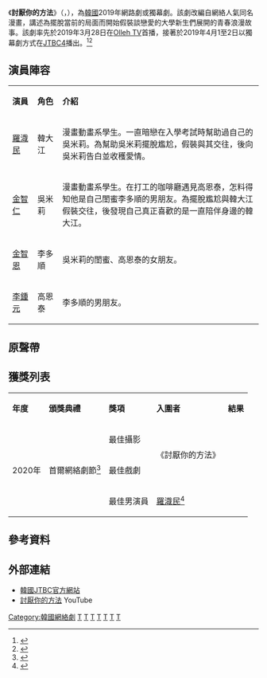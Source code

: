 {{Infobox Television
| show_name = 討厭你的方法
| original_name = '''{{lang|ko|너를 싫어하는 방법}}'''
| image = The_Way_I_Hate_You.jpg
| caption =
| show_name_2 = The Way I Hate You
| format =
| creator =
| developer =
| writer = 秀賢
| director = 吳光珍
| starring = [[羅渽民|羅渽民]]、[[金智仁|金智仁]]、[[金智恩（演員）|金智恩]]、[[李鍾元|李鍾元]]
| theme_music_composer =
| opentheme =
| endtheme =
| composer =
| country = {{KOR}}
| language = [[韓語|韓語]]
| num_episodes = JTBC4：2集<br/>Olleh TV：6集
| producer = 桑根
| location =
| runtime = JTBC4：約55分鐘<br/>Olleh TV：約20分鐘
| company = JTBC Digital Studio<br/>NCsoft Bufftoon
| channel = [[JTBC|JTBC4]]、[[Olleh_TV|Olleh TV]]、[[YouTube|YouTube]]
| first_run = {{KOR}}
| first_aired = {{Start date|2019|3|28}}
| last_aired = {{End date|2019|3|30}}
| preceded_by =
| followed_by =
| related =
| website = http://tv.jtbc.joins.com/plan/pr10011032
}}

《'''討厭你的方法'''》（{{lang-ko|'''너를 싫어하는 방법'''}}，{{lang-en|'''The Way I Hate You'''}}），為[[韓國|韓國]]2019年網路劇或獨幕劇。該劇改編自網絡人氣同名漫畫，講述為擺脫當前的局面而開始假裝談戀愛的大學新生們展開的青春浪漫故事。該劇率先於2019年3月28日在[[Olleh_TV|Olleh TV]]首播，接著於2019年4月1至2日以獨幕劇方式在[[JTBC|JTBC4]]播出。<ref>{{cite news|url=https://www.kpopn.com/2019/02/25/nct-jaemin-cast-jtbc-new-drama-how-to-hate-you|title=JTBC 宣布翻拍網路漫畫《討厭你的方法》，NCT 渽民確定出演|publisher=kpopn|date=2019-02-25|accessdate=2020-07-18|archive-date=2020-07-18|archive-url=https://web.archive.org/web/20200718165926/https://www.kpopn.com/2019/02/25/nct-jaemin-cast-jtbc-new-drama-how-to-hate-you|dead-url=no}}{{zh-hant}}</ref><ref>{{cite news|url=https://www.sohu.com/a/304400655_162522|title=NCT渽民《讨厌你的方法》饰演男主首次挑战演技 期待感UP|publisher=搜狐|date=2019-03-28|accessdate=2020-07-18|archive-date=2020-07-18|archive-url=https://web.archive.org/web/20200718165926/https://www.sohu.com/a/304400655_162522|dead-url=no}}{{zh-hant}}</ref>

== 演員陣容 ==
{| class="wikitable" style="text-align:center"
|- style="background:lightskyblue; color:black" align=center
|width="10%"|'''演員''' 
|width="10%"|'''角色'''
|width="80%"|'''介紹'''
|-
| [[渽民|羅渽民]] || 韓大江|| align=left|漫畫動畫系學生。一直暗戀在入學考試時幫助過自己的吳米莉。為幫助吳米莉擺脫尷尬，假裝與其交往，後向吳米莉告白並收穫愛情。
|-
| [[金智仁|金智仁]] || 吳米莉 || align=left|漫畫動畫系學生。在打工的咖啡廳遇見高恩泰，怎料得知他是自己閨蜜李多順的男朋友。為擺脫尷尬與韓大江假裝交往，後發現自己真正喜歡的是一直陪伴身邊的韓大江。
|-
| [[金智恩（演員）|金智恩]] || 李多順 || align=left|吳米莉的閨蜜、高恩泰的女朋友。
|-
| [[李鍾元（演員）|李鍾元]] || 高恩泰 || align=left|李多順的男朋友。
|}

== 原聲帶 ==
{{Tracklist
| extra_column = 演唱

| title1 = All Day
| note1 =  
| extra1 = Hozee、Jayscool
| length1 =  2:52

| title2 = 뒤돌아보니
| note2 =  
| extra2 = BenAddict 
| length2 = 3:51

| title3 = 하루
| note3 =  
| extra3 = 최솔지
| length3 = 3:34

| title4 = 서로에서 우리로
| note4 =  
| extra4 = 손수민
| length4 = 3:11

| title5 = Now Here (Inst.)
| note5 =  
| extra5 = 정재훈
| length5 = 2:25

| title6 = All Day (Inst.)
| note6 =  
| extra6 = Hozee、Jayscool
| length6 = 2:52

| title7 = 뒤돌아보니
| note7 =  
| extra7 = BenAddict 
| length7 = 3:51

| title8 = 하루
| note8 =  
| extra8 = 최솔지
| length8 = 3:34

| title9 = All Day (Piano Ver.)
| note9 =  
| extra9 = Hozee、Jayscool
| length9 = 2:09

| title10 = 뒤돌아보니 (Piano Ver.)
| note10 =  
| extra10 = BenAddict 
| length10 = 3:51
}}

==獲獎列表==
{| class="wikitable" style="text-align:center"width="60%"
|- style="background:lightskyblue; color:black" align=center
| '''年度'''|| '''頒獎典禮'''||'''獎項'''||'''入圍者'''|| '''結果'''
|-
| rowspan="3" | 2020年
| rowspan="3" | 首爾網絡劇節<ref>{{Cite web |url=https://www.seoulwebfest.com/2020-nominations.html |title=2020年首爾網絡劇節提名名單 |accessdate=2020-07-18 |archive-date=2020-08-05 |archive-url=https://web.archive.org/web/20200805034728/https://www.seoulwebfest.com/2020-nominations.html |dead-url=no }}</ref>|| 最佳攝影|| rowspan="2" | 《討厭你的方法》 || {{nom}}
|-
| 最佳戲劇|| {{nom}}
|-
| 最佳男演員|| [[羅渽民|羅渽民]]<ref>{{Cite web |url=https://www.seoulwebfest.com/2020-award-winners.html |title=2020年首爾網絡劇節得獎名單 |access-date=2020-08-22 |archive-date=2021-05-23 |archive-url=https://web.archive.org/web/20210523110702/https://www.seoulwebfest.com/2020-award-winners.html |dead-url=no }}</ref> || {{won}}
|}

== 參考資料 ==
{{reflist}}

== 外部連結 ==
*[http://tv.jtbc.joins.com/plan/pr10011032 韓國JTBC官方網站]{{Wayback|url=http://tv.jtbc.joins.com/plan/pr10011032 |date=20200703113829 }}{{ko}}
*[https://www.youtube.com/playlist?list=PLWRwTqESLjiS82DHOuWUvi2yEpRrKGZK2 討厭你的方法]{{Wayback|url=https://www.youtube.com/playlist?list=PLWRwTqESLjiS82DHOuWUvi2yEpRrKGZK2 |date=20191018032320 }} YouTube {{ko}}

[[Category:韓國網絡劇|Category:韓國網絡劇]]
[[Category:韓國漫畫改編韓國電視劇|T]]
[[Category:2019年韓國網絡劇|T]]
[[Category:2019年韓國電視劇集|T]]
[[Category:大學背景網絡劇|T]]	
[[Category:韓國校園劇|T]]
[[Category:韓國愛情劇|T]]
[[Category:青春題材劇|T]]